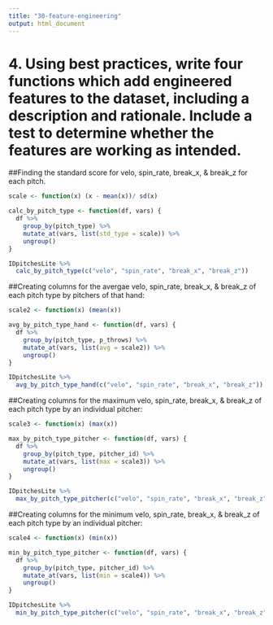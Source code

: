 ```yaml
---
title: "30-feature-engineering"
output: html_document
---
```

# 4. Using best practices, write four functions which add engineered features to the dataset, including a description and rationale. Include a test to determine whether the features are working as intended. 

##Finding the standard score for velo, spin_rate, break_x, & break_z for each pitch.
```r
scale <- function(x) (x - mean(x))/ sd(x)

calc_by_pitch_type <- function(df, vars) {
  df %>% 
    group_by(pitch_type) %>% 
    mutate_at(vars, list(std_type = scale)) %>% 
    ungroup()
}

IDpitchesLite %>% 
  calc_by_pitch_type(c("velo", "spin_rate", "break_x", "break_z"))
```


##Creating columns for the avergae velo, spin_rate, break_x, & break_z of each pitch type by pitchers of that hand:
```r
scale2 <- function(x) (mean(x))

avg_by_pitch_type_hand <- function(df, vars) {
  df %>% 
    group_by(pitch_type, p_throws) %>% 
    mutate_at(vars, list(avg = scale2)) %>% 
    ungroup()
}

IDpitchesLite %>% 
  avg_by_pitch_type_hand(c("velo", "spin_rate", "break_x", "break_z"))
```

##Creating columns for the maximum velo, spin_rate, break_x, & break_z of each pitch type by an individual pitcher:
```r
scale3 <- function(x) (max(x))

max_by_pitch_type_pitcher <- function(df, vars) {
  df %>% 
    group_by(pitch_type, pitcher_id) %>% 
    mutate_at(vars, list(max = scale3)) %>% 
    ungroup()
}

IDpitchesLite %>% 
  max_by_pitch_type_pitcher(c("velo", "spin_rate", "break_x", "break_z"))
```


##Creating columns for the minimum velo, spin_rate, break_x, & break_z of each pitch type by an individual pitcher:
```r
scale4 <- function(x) (min(x))

min_by_pitch_type_pitcher <- function(df, vars) {
  df %>% 
    group_by(pitch_type, pitcher_id) %>% 
    mutate_at(vars, list(min = scale4)) %>% 
    ungroup()
}

IDpitchesLite %>% 
  min_by_pitch_type_pitcher(c("velo", "spin_rate", "break_x", "break_z"))
```

